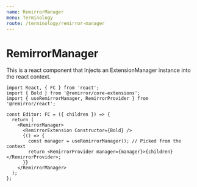 ```yaml
---
name: RemirrorManager
menu: Terminology
route: /terminology/remirror-manager
---
```


# RemirrorManager

This is a react component that Injects an ExtensionManager instance into the react context.

```tsx
import React, { FC } from 'react';
import { Bold } from '@remirror/core-extensions';
import { useRemirrorManager, RemirrorProvider } from '@remirror/react';

const Editor: FC = ({ children }) => {
  return (
    <RemirrorManager>
      <RemirrorExtension Constructor={Bold} />
      {() => {
        const manager = useRemirrorManager(); // Picked from the context
        return <RemirrorProvider manager={manager}>{children}</RemirrorProvider>;
      }}
    </RemirrorManager>
  );
};
```
